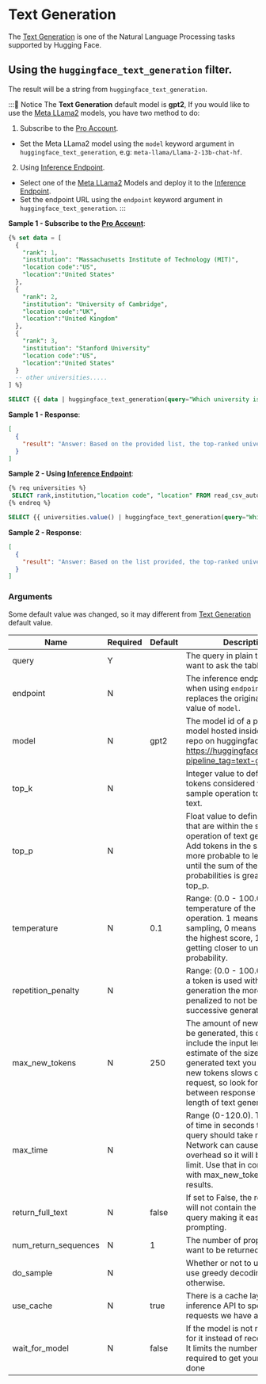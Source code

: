 # Text Generation

The [Text Generation](https://huggingface.co/docs/api-inference/detailed_parameters#text-generation-task) is one of the Natural Language Processing tasks supported by Hugging Face.

## Using the `huggingface_text_generation` filter. 

The result will be a string from `huggingface_text_generation`.

:::📢 Notice
 The **Text Generation** default model is **gpt2**, If you would like to use the [Meta LLama2](https://huggingface.co/meta-llama) models, you have two method to do:

 1. Subscribe to the [Pro Account](https://huggingface.co/pricing#pro). 
  - Set the Meta LLama2 model using the `model` keyword argument in `huggingface_text_generation`, e.g: `meta-llama/Llama-2-13b-chat-hf`.

 2. Using [Inference Endpoint](https://huggingface.co/inference-endpoints). 
  - Select one of the [Meta LLama2](https://huggingface.co/meta-llama) Models and deploy it to the [Inference Endpoint](https://huggingface.co/inference-endpoints). 
  - Set the endpoint URL using the `endpoint` keyword argument in `huggingface_text_generation`.
:::

**Sample 1 - Subscribe to the [Pro Account](https://huggingface.co/pricing#pro)**:

```sql
{% set data = [
  {
    "rank": 1,
    "institution": "Massachusetts Institute of Technology (MIT)",
    "location code":"US",
    "location":"United States"
  },
  {
    "rank": 2,
    "institution": "University of Cambridge",
    "location code":"UK",
    "location":"United Kingdom"
  },
  {
    "rank": 3,
    "institution": "Stanford University"
    "location code":"US",
    "location":"United States"
  }
  -- other universities.....
] %}

SELECT {{ data | huggingface_text_generation(query="Which university is the top-ranked university?", model="meta-llama/Llama-2-13b-chat-hf") }} as result
```

**Sample 1 - Response**:

```json
[
  {
    "result": "Answer: Based on the provided list, the top-ranked university is Massachusetts Institute of Technology (MIT) with a rank of 1."
  }
]
```

**Sample 2 - Using [Inference Endpoint](https://huggingface.co/inference-endpoints)**:


```sql
{% req universities %}
 SELECT rank,institution,"location code", "location" FROM read_csv_auto('2023-QS-World-University-Rankings.csv') 
{% endreq %}

SELECT {{ universities.value() | huggingface_text_generation(query="Which university located in the UK is ranked at the top of the list?", endpoint='xxx.yyy.zzz.huggingface.cloud') }} as result
```

**Sample 2 - Response**:

```json
[
  {
    "result": "Answer: Based on the list provided, the top-ranked university in the UK is the University of Cambridge, which is ranked at number 2."
  }
]
```

### Arguments

Some default value was changed, so it may different from [Text Generation](https://huggingface.co/docs/api-inference/detailed_parameters#text-generation-task) default value.

| Name                 | Required | Default | Description                                                                                                                                                                                                                                                |
|----------------------|----------|---------|------------------------------------------------------------------------------------------------------------------------------------------------------------------------------------------------------------------------------------------------------------|
| query                | Y        |         | The query in plain text that you want to ask the table.                                                                                                                                                                                                    |
| endpoint             | N        |         | The inference endpoint URL, when using `endpoint`, it replaces the original default value of `model`.                                                                                                                                                      |
| model                | N        | gpt2    | The model id of a pre-trained model hosted inside a model repo on huggingface.co. See: https://huggingface.co/models?pipeline_tag=text-generation                                                                                                          |
| top_k                | N        |         | Integer value to define the top tokens considered within the sample operation to create new text.                                                                                                                                                          |
| top_p                | N        |         | Float value to define the tokens that are within the sample operation of text generation. Add tokens in the sample for more probable to least probable until the sum of the probabilities is greater than top_p.                                           |
| temperature          | N        | 0.1     | Range: (0.0 - 100.0). The temperature of the sampling operation. 1 means regular sampling, 0 means always take the highest score, 100.0 is getting closer to uniform probability.                                                                          |
| repetition_penalty   | N        |         | Range: (0.0 - 100.0). The more a token is used within generation the more it is penalized to not be picked in successive generation passes.                                                                                                                |
| max_new_tokens       | N        | 250     | The amount of new tokens to be generated, this does not include the input length it is a estimate of the size of generated text you want. Each new tokens slows down the request, so look for balance between response times and length of text generated. |
| max_time             | N        |         | Range (0-120.0). The amount of time in seconds that the query should take maximum. Network can cause some overhead so it will be a soft limit. Use that in combination with max_new_tokens for best results.                                               |
| return_full_text     | N        | false   | If set to False, the return results will not contain the original query making it easier for prompting.                                                                                                                                                    |
| num_return_sequences | N        | 1       | The number of proposition you want to be returned.                                                                                                                                                                                                         |
| do_sample            | N        |         | Whether or not to use sampling, use greedy decoding otherwise.                                                                                                                                                                                             |
| use_cache            | N        | true    | There is a cache layer on the inference API to speedup requests we have already seen                                                                                                                                                                       |
| wait_for_model       | N        | false   | If the model is not ready, wait for it instead of receiving 503. It limits the number of requests required to get your inference done                                                                                                                      |
